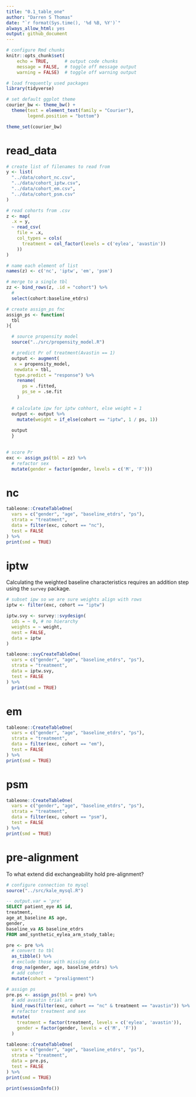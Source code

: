 ```yaml
---
title: "0.1_table_one"
author: "Darren S Thomas"
date: "`r format(Sys.time(), '%d %B, %Y')`"
always_allow_html: yes
output: github_document
---
```


```r
# configure Rmd chunks
knitr::opts_chunk$set(
    echo = TRUE,      # output code chunks
    message = FALSE,  # toggle off message output 
    warning = FALSE)  # toggle off warning output

# load frequently used packages
library(tidyverse)

# set default ggplot theme
courier_bw <- theme_bw() +
  theme(text = element_text(family = "Courier"),
        legend.position = "bottom")

theme_set(courier_bw)
```

# read_data

```r
# create list of filenames to read from
y <- list(
  "../data/cohort_nc.csv",
  "../data/cohort_iptw.csv",
  "../data/cohort_em.csv",
  "../data/cohort_psm.csv"
)

# read cohorts from .csv
z <- map(
  .x = y,
  ~ read_csv(
    file = .x,
    col_types = cols(
      treatment = col_factor(levels = c('eylea', 'avastin'))
    ))
)

# name each element of list
names(z) <- c('nc', 'iptw', 'em', 'psm')
```
  
```r
# merge to a single tbl
zz <- bind_rows(z, .id = "cohort") %>% 
  # 
  select(cohort:baseline_etdrs)
```

```r
# create assign_ps fnc
assign_ps <- function(
  tbl
){

  # source propensity model
  source("../src/propensity_model.R")

  # predict Pr of treatment(Avastin == 1)
  output <- augment(
   x = propensity_model,
   newdata = tbl,
   type.predict = "response") %>% 
    rename(
      ps = .fitted,
      ps_se = .se.fit
    )
  
  # calculate ipw for iptw cohhort, else weight = 1
  output <- output %>% 
    mutate(weight = if_else(cohort == "iptw", 1 / ps, 1))
  
  output
  }
  
```

```r
# score Pr
exc <- assign_ps(tbl = zz) %>% 
  # refactor sex
  mutate(gender = factor(gender, levels = c('M', 'F')))
```

# nc

```r
tableone::CreateTableOne(
  vars = c("gender", "age", "baseline_etdrs", "ps"),
  strata = "treatment",
  data = filter(exc, cohort == "nc"),
  test = FALSE
) %>% 
print(smd = TRUE)
```

# iptw

Calculating the weighted baseline characteristics requires an addition step using the `survey` package.

```r
# subset ipw so we are sure weights align with rows
iptw <- filter(exc, cohort == "iptw")
```

```r
iptw.svy <- survey::svydesign(
  ids = ~ 0, # no hierarchy
  weights = ~ weight,
  nest = FALSE,
  data = iptw
)
```

```r
tableone::svyCreateTableOne(
  vars = c("gender", "age", "baseline_etdrs", "ps"),
  strata = "treatment",
  data = iptw.svy,
  test = FALSE
) %>% 
  print(smd = TRUE)
```

# em

```r
tableone::CreateTableOne(
  vars = c("gender", "age", "baseline_etdrs", "ps"),
  strata = "treatment",
  data = filter(exc, cohort == "em"),
  test = FALSE
) %>% 
print(smd = TRUE)
```

# psm

```r
tableone::CreateTableOne(
  vars = c("gender", "age", "baseline_etdrs", "ps"),
  strata = "treatment",
  data = filter(exc, cohort == "psm"),
  test = FALSE
) %>% 
print(smd = TRUE)
```

# pre-alignment

To what extend did exchangeability hold pre-alignment?

```r
# configure connection to mysql
source("../src/kale_mysql.R")
```

```sql
-- output.var = 'pre'
SELECT patient_eye AS id,
treatment,
age_at_baseline AS age,
gender,
baseline_va AS baseline_etdrs
FROM amd_synthetic_eylea_arm_study_table;
```

```r
pre <- pre %>% 
  # convert to tbl
  as_tibble() %>% 
  # exclude those with missing data
  drop_na(gender, age, baseline_etdrs) %>% 
  # add cohort
  mutate(cohort = "prealignment")
```

```r
# assign ps 
pre.ps <- assign_ps(tbl = pre) %>% 
  # add avastin trial arm
  bind_rows(filter(exc, cohort == "nc" & treatment == "avastin")) %>% 
  # refactor treatment and sex
  mutate(
    treatment = factor(treatment, levels = c('eylea', 'avastin')),
    gender = factor(gender, levels = c('M', 'F'))
  )
```

```r
tableone::CreateTableOne(
  vars = c("gender", "age", "baseline_etdrs", "ps"),
  strata = "treatment",
  data = pre.ps,
  test = FALSE
) %>% 
print(smd = TRUE)
```


```r
print(sessionInfo())
```